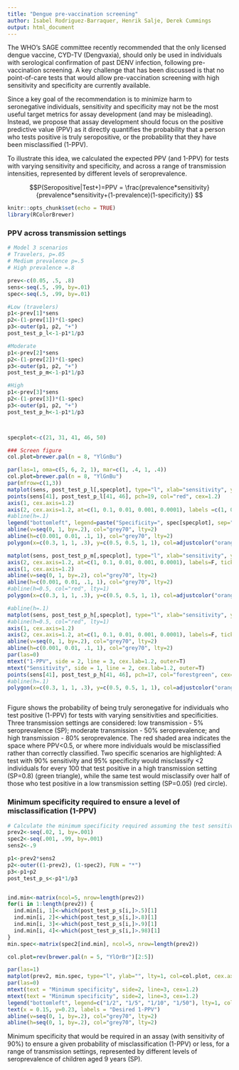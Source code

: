 ```yaml
---
title: "Dengue pre-vaccination screening"
author: Isabel Rodriguez-Barraquer, Henrik Salje, Derek Cummings
output: html_document
---
```

The WHO’s SAGE committee recently recommended that the only licensed dengue vaccine, CYD-TV (Dengvaxia), should only be used in individuals with serological confirmation of past DENV infection, following pre-vaccination screening. A key challenge that has been discussed is that no point-of-care tests that would allow pre-vaccination screening with high sensitivity and specificity are currently available.

Since a key goal of the recommendation is to minimize harm to seronegative individuals, sensitivity and specificity may not be the most useful target metrics for assay development (and may be misleading). Instead, we propose that assay development should focus on the positive predictive value (PPV) as it directly quantifies the probability that a person who tests positive is truly seropositive, or the probability that they have been misclassified (1-PPV). 

To illustrate this idea, we calculated the expected PPV (and 1-PPV) for tests with varying sensitivity and specificity, and across a range of transmission intensities, represented by different levels of seroprevalence. 

$$P(Seropositive|Test+)=PPV = \frac{prevalence*sensitivity}{prevalence*sensitivity+(1-prevalence)(1-specificity)} $$

```r
knitr::opts_chunk$set(echo = TRUE)
library(RColorBrewer)

```

### PPV across transmission settings
```r
# Model 3 scenarios
# Travelers, p=.05
# Medium prevalence p=.5
# High prevalence =.8

prev<-c(0.05, .5, .8)
sens<-seq(.5, .99, by=.01)
spec<-seq(.5, .99, by=.01)

#Low (travelers)
p1<-prev[1]*sens
p2<-(1-prev[1])*(1-spec)
p3<-outer(p1, p2, "+")
post_test_p_l<-1-p1*1/p3

#Moderate
p1<-prev[2]*sens
p2<-(1-prev[2])*(1-spec)
p3<-outer(p1, p2, "+")
post_test_p_m<-1-p1*1/p3

#High
p1<-prev[3]*sens
p2<-(1-prev[3])*(1-spec)
p3<-outer(p1, p2, "+")
post_test_p_h<-1-p1*1/p3



specplot<-c(21, 31, 41, 46, 50)

### Screen figure
col.plot=brewer.pal(n = 8, "YlGnBu")

par(las=1, oma=c(5, 6, 2, 1), mar=c(1, .4, 1, .4))
col.plot=brewer.pal(n = 8, "YlGnBu")
par(mfrow=c(1,3))
matplot(sens, post_test_p_l[,specplot], type="l", xlab="sensitivity", ylab="", log="y", ylim=c(0.001, 1), col=col.plot[4:8], lty=1, main="SP=0.05", bty="n", yaxt="n", xaxt="n")
points(sens[41], post_test_p_l[41, 46], pch=19, col="red", cex=1.2)
axis(1, cex.axis=1.2)
axis(2, cex.axis=1.2, at=c(1, 0.1, 0.01, 0.001, 0.0001), labels =c(1, 0.1, 0.01, 0.001, 0.0001))
#abline(h=.1)
legend("bottomleft", legend=paste("Specificity=", spec[specplot], sep=""), col=col.plot[4:8], lty=1, bty="n")
abline(v=seq(0, 1, by=.2), col="grey70", lty=2)
abline(h=c(0.001, 0.01, .1, 1), col="grey70", lty=2)
polygon(x=c(0.3, 1, 1, .3), y=c(0.5, 0.5, 1, 1), col=adjustcolor("orangered", alpha.f = .2), border=NA)

matplot(sens, post_test_p_m[,specplot], type="l", xlab="sensitivity", ylab="", log="y", ylim=c(0.001, 1), col=col.plot[4:8], lty=1, main="SP=0.5", bty="n", yaxt="n", xaxt="n")
axis(2, cex.axis=1.2, at=c(1, 0.1, 0.01, 0.001, 0.0001), labels=F, tick=T)
axis(1, cex.axis=1.2)
abline(v=seq(0, 1, by=.2), col="grey70", lty=2)
abline(h=c(0.001, 0.01, .1, 1), col="grey70", lty=2)
#abline(h=0.5, col="red", lty=1)
polygon(x=c(0.3, 1, 1, .3), y=c(0.5, 0.5, 1, 1), col=adjustcolor("orangered", alpha.f = .2), border=NA)

#abline(h=.1)
matplot(sens, post_test_p_h[,specplot], type="l", xlab="sensitivity", ylab="", log="y", ylim=c(0.001, 1), col=col.plot[4:8], lty=1, main="SP=0.8", bty="n", yaxt="n", xaxt="n")
#abline(h=0.5, col="red", lty=1)
axis(1, cex.axis=1.2)
axis(2, cex.axis=1.2, at=c(1, 0.1, 0.01, 0.001, 0.0001), labels=F, tick=T)
abline(v=seq(0, 1, by=.2), col="grey70", lty=2)
abline(h=c(0.001, 0.01, .1, 1), col="grey70", lty=2)
par(las=0)
mtext("1-PPV", side = 2, line = 3, cex.lab=1.2, outer=T)
mtext("Sensitivity", side = 1, line = 2, cex.lab=1.2, outer=T)
points(sens[41], post_test_p_h[41, 46], pch=17, col="forestgreen", cex=1.4)
#abline(h=.1)
polygon(x=c(0.3, 1, 1, .3), y=c(0.5, 0.5, 1, 1), col=adjustcolor("orangered", alpha.f = .2), border=NA)



```

Figure shows the probability of being truly seronegative for individuals who test positive (1-PPV) for tests with varying sensitivities and specificities. Three transmission settings are considered: low transmission - 5% seroprevalence (SP); moderate transmission - 50% seroprevalence; and high transmission - 80% seroprevalence. The red shaded area indicates the space where PPV<0.5, or where more individuals would be misclassified rather than correctly classified.
Two specific scenarios are highlighted: A test with 90% sensitivity and 95% specificity would misclassify <2 individuals for every 100 that test positive in a high transmission setting (SP=0.8) (green triangle), while the same test would misclassify over half of those who test positive in a low transmission setting (SP=0.05) (red circle).

### Minimum specificity required to ensure a level of misclassification (1-PPV)

```r
# Calculate the minimum specificity required assuming the test sensitivity is 90%
prev2<-seq(.02, 1, by=.001)
spec2<-seq(.001, .99, by=.001)
sens2<-.9

p1<-prev2*sens2
p2<-outer((1-prev2), (1-spec2), FUN = "*")
p3<-p1+p2
post_test_p_s<-p1*1/p3


ind.min<-matrix(ncol=5, nrow=length(prev2))
for(i in 1:length(prev2)) {
  ind.min[i, 1]<-which(post_test_p_s[i,]>.5)[1]
  ind.min[i, 2]<-which(post_test_p_s[i,]>.8)[1]
  ind.min[i, 3]<-which(post_test_p_s[i,]>.9)[1]
  ind.min[i, 4]<-which(post_test_p_s[i,]>.98)[1]
}
min.spec<-matrix(spec2[ind.min], ncol=5, nrow=length(prev2))

col.plot=rev(brewer.pal(n = 5, "YlOrBr")[2:5])

par(las=1)
matplot(prev2, min.spec, type="l", ylab="", lty=1, col=col.plot, cex.axis=1.2, cex.lab=1.2, xlab="SP")
par(las=0)
mtext(text = "Minimum specificity", side=2, line=3, cex=1.2)
mtext(text = "Minimum specificity", side=2, line=3, cex=1.2)
legend("bottomleft", legend=c("1/2", "1/5", "1/10", "1/50"), lty=1, col=col.plot, bty="n", cex=.9)
text(x = 0.15, y=0.23, labels = "Desired 1-PPV")
abline(v=seq(0, 1, by=.2), col="grey70", lty=2)
abline(h=seq(0, 1, by=.2), col="grey70", lty=2)

```

Minimum specificity that would be required in an assay (with sensitivity of 90%) to ensure a given probability of misclassification (1-PPV) or less, for a range of transmission settings, represented by different levels of seroprevalence of children aged 9 years (SP).



